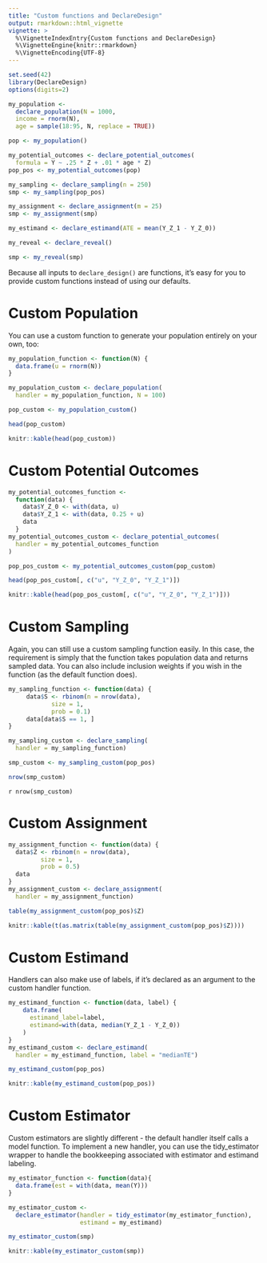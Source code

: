 ```yaml
---
title: "Custom functions and DeclareDesign"
output: rmarkdown::html_vignette
vignette: >
  %\VignetteIndexEntry{Custom functions and DeclareDesign}
  %\VignetteEngine{knitr::rmarkdown}
  %\VignetteEncoding{UTF-8}
---
```


```r
set.seed(42)
library(DeclareDesign)
options(digits=2)

my_population <-
  declare_population(N = 1000,
  income = rnorm(N),
  age = sample(18:95, N, replace = TRUE))

pop <- my_population()

my_potential_outcomes <- declare_potential_outcomes(
  formula = Y ~ .25 * Z + .01 * age * Z)
pop_pos <- my_potential_outcomes(pop)

my_sampling <- declare_sampling(n = 250)
smp <- my_sampling(pop_pos)

my_assignment <- declare_assignment(m = 25)
smp <- my_assignment(smp)

my_estimand <- declare_estimand(ATE = mean(Y_Z_1 - Y_Z_0))

my_reveal <- declare_reveal()

smp <- my_reveal(smp)
```

Because all inputs to `declare_design()` are functions, it's easy for you to provide custom functions instead of using our defaults.

# Custom Population

You can use a custom function to generate your population entirely on your own, too:

```r
my_population_function <- function(N) {
  data.frame(u = rnorm(N))
}

my_population_custom <- declare_population(
  handler = my_population_function, N = 100)

pop_custom <- my_population_custom()

head(pop_custom)
```
```r
knitr::kable(head(pop_custom))
```

# Custom Potential Outcomes

```r
my_potential_outcomes_function <-
  function(data) {
    data$Y_Z_0 <- with(data, u)
    data$Y_Z_1 <- with(data, 0.25 + u)
    data
  }
my_potential_outcomes_custom <- declare_potential_outcomes(
  handler = my_potential_outcomes_function
)

pop_pos_custom <- my_potential_outcomes_custom(pop_custom)

head(pop_pos_custom[, c("u", "Y_Z_0", "Y_Z_1")])
```
```r
knitr::kable(head(pop_pos_custom[, c("u", "Y_Z_0", "Y_Z_1")]))
```

# Custom Sampling

Again, you can still use a custom sampling function easily. In this case, the requirement is simply that the function  takes population data and returns sampled data. You can also include inclusion weights if you wish in the function (as the default function does). 

```r
my_sampling_function <- function(data) {
     data$S <- rbinom(n = nrow(data),
            size = 1,
            prob = 0.1)
     data[data$S == 1, ]
}

my_sampling_custom <- declare_sampling(
  handler = my_sampling_function)

smp_custom <- my_sampling_custom(pop_pos)

nrow(smp_custom)
```
`r nrow(smp_custom)`

# Custom Assignment

```r
my_assignment_function <- function(data) {
  data$Z <- rbinom(n = nrow(data),
         size = 1,
         prob = 0.5)
  data
}
my_assignment_custom <- declare_assignment(
  handler = my_assignment_function)

table(my_assignment_custom(pop_pos)$Z)
```
```r
knitr::kable(t(as.matrix(table(my_assignment_custom(pop_pos)$Z))))
```

# Custom Estimand

Handlers can also make use of labels, if it's declared as an argument to the custom handler function.

```r
my_estimand_function <- function(data, label) {
    data.frame(
      estimand_label=label,
      estimand=with(data, median(Y_Z_1 - Y_Z_0))
    )
}
my_estimand_custom <- declare_estimand(
  handler = my_estimand_function, label = "medianTE")

my_estimand_custom(pop_pos)
```
```r
knitr::kable(my_estimand_custom(pop_pos))
```

# Custom Estimator

Custom estimators are slightly different - the default handler itself calls a model function. To implement a new handler, you can use the tidy_estimator
wrapper to handle the bookkeeping associated with estimator and estimand labeling.

```r
my_estimator_function <- function(data){
  data.frame(est = with(data, mean(Y)))
}

my_estimator_custom <- 
  declare_estimator(handler = tidy_estimator(my_estimator_function), 
                    estimand = my_estimand)

my_estimator_custom(smp)
```
```r
knitr::kable(my_estimator_custom(smp))
```
